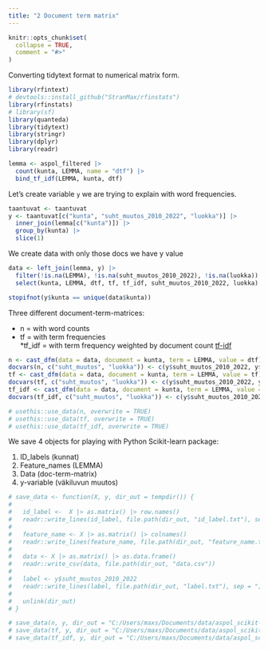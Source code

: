 ```yaml
---
title: "2 Document term matrix"
---
```


```r
knitr::opts_chunk$set(
  collapse = TRUE,
  comment = "#>"
)
```

Converting tidytext format to numerical matrix form.

```r
library(rfintext)
# devtools::install_github("StranMax/rfinstats")
library(rfinstats)
# library(sf)
library(quanteda)
library(tidytext)
library(stringr)
library(dplyr)
library(readr)
```


```r
lemma <- aspol_filtered |>
  count(kunta, LEMMA, name = "dtf") |>
  bind_tf_idf(LEMMA, kunta, dtf)
```

Let's create variable `y` we are trying to explain with word frequencies.

```r
taantuvat <- taantuvat
y <- taantuvat[c("kunta", "suht_muutos_2010_2022", "luokka")] |>
  inner_join(lemma[c("kunta")]) |>
  group_by(kunta) |>
  slice(1)
```

We create data with only those docs we have y value

```r
data <- left_join(lemma, y) |>
  filter(!is.na(LEMMA), !is.na(suht_muutos_2010_2022), !is.na(luokka)) |>
  select(kunta, LEMMA, dtf, tf, tf_idf, suht_muutos_2010_2022, luokka)

stopifnot(y$kunta == unique(data$kunta))
```
Three different document-term-matrices:

* n = with word counts  
* tf = with term frequencies  
*tf_idf = with term frequency weighted by document count [tf-idf](https://en.wikipedia.org/wiki/Tf%E2%80%93idf)

```r
n <- cast_dfm(data = data, document = kunta, term = LEMMA, value = dtf)
docvars(n, c("suht_muutos", "luokka")) <- c(y$suht_muutos_2010_2022, y$luokka)
tf <- cast_dfm(data = data, document = kunta, term = LEMMA, value = tf)
docvars(tf, c("suht_muutos", "luokka")) <- c(y$suht_muutos_2010_2022, y$luokka)
tf_idf <- cast_dfm(data = data, document = kunta, term = LEMMA, value = tf_idf)
docvars(tf_idf, c("suht_muutos", "luokka")) <- c(y$suht_muutos_2010_2022, y$luokka)
```


```r
# usethis::use_data(n, overwrite = TRUE)
# usethis::use_data(tf, overwrite = TRUE)
# usethis::use_data(tf_idf, overwrite = TRUE)
```


We save 4 objects for playing with Python Scikit-learn package:

1. ID_labels (kunnat)  
2. Feature_names (LEMMA)  
3. Data (doc-term-matrix)  
4. y-variable (väkiluvun muutos)

```r
# save_data <- function(X, y, dir_out = tempdir()) {
#   
#   id_label <-  X |> as.matrix() |> row.names()
#   readr::write_lines(id_label, file.path(dir_out, "id_label.txt"), sep = ";")
#   
#   feature_name <- X |> as.matrix() |> colnames()
#   readr::write_lines(feature_name, file.path(dir_out, "feature_name.txt"), sep = ";")
#   
#   data <- X |> as.matrix() |> as.data.frame()
#   readr::write_csv(data, file.path(dir_out, "data.csv"))
#   
#   label <- y$suht_muutos_2010_2022
#   readr::write_lines(label, file.path(dir_out, "label.txt"), sep = ";")
#   
#   unlink(dir_out)
# }
```


```r
# save_data(n, y, dir_out = "C:/Users/maxs/Documents/data/aspol_scikit-learn/n")
# save_data(tf, y, dir_out = "C:/Users/maxs/Documents/data/aspol_scikit-learn/tf")
# save_data(tf_idf, y, dir_out = "C:/Users/maxs/Documents/data/aspol_scikit-learn/tf_idf")
```

